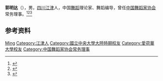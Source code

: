 '''郭明达'''（{{bd|1916年|}}），男，[[四川|四川]][[江津区|江津]]人，中国[[舞蹈|舞蹈]]理论家、舞蹈编导，曾任[[中国舞蹈家协会|中国舞蹈家协会]]常务理事。<ref>{{Cite book|title=中国当代艺术界名人录|author=中国名人研究院编; 异天, 戈德主编|publisher=社会科学文献出版社|year=1993|isbn=|location=北京|pages=}}</ref><ref>{{Cite book|title=中国当代文化艺术名人大辞典|author=刘波主编|publisher=国际文化出版公司|year=1993|isbn=9787800493898|location=北京|pages=}}</ref><ref>{{Cite book|title=中国艺术家辞典 • 现代第三分册|author=北京语言学院《中国艺术家辞典》编委会编|publisher=湖南人民出版社|year=1982|isbn=|location=长沙|pages=}}</ref>

== 参考资料 ==
{{reflist}}

{{中国人物小作品}}
{{Navboxes
| title  = 郭明达在[[中国舞蹈家协会|中国舞蹈家协会]]的职务
| list1  =
{{中国舞蹈家协会第四届理事会}}
}}

{{Authority control}}
{{DEFAULTSORT:Guo郭}}
[[Category:郭姓|Ming]]
[[Category:江津人|Category:江津人]]
[[Category:國立中央大學大陸時期校友|Category:國立中央大學大陸時期校友]]
[[Category:愛荷華大學校友|Category:愛荷華大學校友]]
[[Category:中国舞蹈家协会常务理事|Category:中国舞蹈家协会常务理事]]